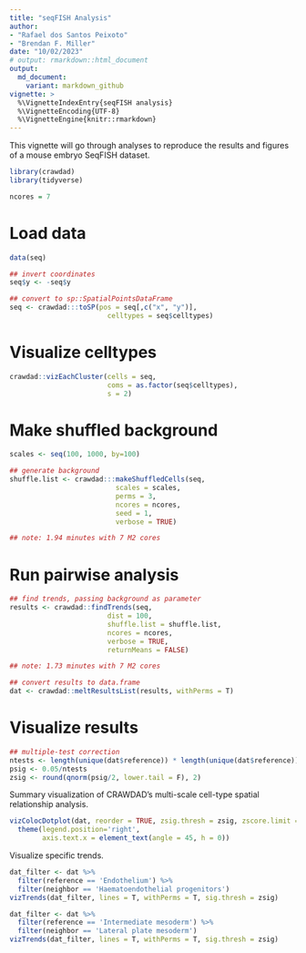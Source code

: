 ```yaml
---
title: "seqFISH Analysis"
author: 
- "Rafael dos Santos Peixoto"
- "Brendan F. Miller"
date: "10/02/2023"
# output: rmarkdown::html_document
output:
  md_document:
    variant: markdown_github
vignette: >
  %\VignetteIndexEntry{seqFISH analysis}
  %\VignetteEncoding{UTF-8}
  %\VignetteEngine{knitr::rmarkdown}
---
```


This vignette will go through analyses to reproduce the results and figures of a mouse embryo SeqFISH dataset.

```r

library(crawdad)
library(tidyverse)

```

```r

ncores = 7

```

# Load data

```r

data(seq)

## invert coordinates
seq$y <- -seq$y

## convert to sp::SpatialPointsDataFrame
seq <- crawdad:::toSP(pos = seq[,c("x", "y")],
                        celltypes = seq$celltypes)

```

# Visualize celltypes

```r

crawdad::vizEachCluster(cells = seq,
                        coms = as.factor(seq$celltypes),
                        s = 2)

```

# Make shuffled background

```r

scales <- seq(100, 1000, by=100)

```

```r

## generate background
shuffle.list <- crawdad:::makeShuffledCells(seq,
                          scales = scales,
                          perms = 3,
                          ncores = ncores,
                          seed = 1,
                          verbose = TRUE)

## note: 1.94 minutes with 7 M2 cores

```

# Run pairwise analysis

```r

## find trends, passing background as parameter
results <- crawdad::findTrends(seq,
                        dist = 100,
                        shuffle.list = shuffle.list,
                        ncores = ncores,
                        verbose = TRUE,
                        returnMeans = FALSE)

## note: 1.73 minutes with 7 M2 cores

```

```r

## convert results to data.frame
dat <- crawdad::meltResultsList(results, withPerms = T)

```


# Visualize results

```r

## multiple-test correction
ntests <- length(unique(dat$reference)) * length(unique(dat$reference))
psig <- 0.05/ntests
zsig <- round(qnorm(psig/2, lower.tail = F), 2)

```

Summary visualization of CRAWDAD’s multi-scale cell-type spatial relationship analysis.

```r
vizColocDotplot(dat, reorder = TRUE, zsig.thresh = zsig, zscore.limit = zsig*2) +
  theme(legend.position='right',
        axis.text.x = element_text(angle = 45, h = 0))
```

Visualize specific trends.

```r

dat_filter <- dat %>% 
  filter(reference == 'Endothelium') %>% 
  filter(neighbor == 'Haematoendothelial progenitors')
vizTrends(dat_filter, lines = T, withPerms = T, sig.thresh = zsig)

```

```r

dat_filter <- dat %>% 
  filter(reference == 'Intermediate mesoderm') %>% 
  filter(neighbor == 'Lateral plate mesoderm')
vizTrends(dat_filter, lines = T, withPerms = T, sig.thresh = zsig)

```
